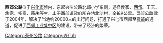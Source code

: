 '''西郊公路'''位于[[兴化市|兴化市]]境内，东起兴沙公路北郊小学东侧，途径侯家、[[西邹|西邹]]、王玉、焦家、杨家、荡朱等村，止于西郊镇[[政府|政府]]所在地北沙村，全长9公里。西郊公路建于2004年，解决了当地约20000人的出行问题，打通了兴化市西部至[[高邮|高邮]]的通道，促进了[[西郊工业集中区|西郊工业集中区]]的建设，带来了经济的繁荣。

[[Category:泰州公路|Category:泰州公路]]
[[Category:兴化市|Category:兴化市]]